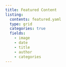 ```yaml
---
title: Featured Content
listing:
  contents: featured.yaml
  type: grid
  categories: true
  fields:
    - image
    - date
    - title
    - author
    - categories
---
```

